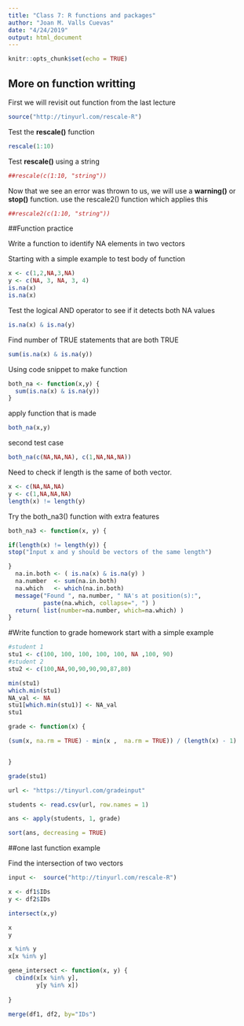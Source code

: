 ```yaml
---
title: "Class 7: R functions and packages"
author: "Joan M. Valls Cuevas"
date: "4/24/2019"
output: html_document
---
```


```r
knitr::opts_chunk$set(echo = TRUE)
```

## More on function writting

First we will revisit out function from the last lecture
```r
source("http://tinyurl.com/rescale-R")
```

Test the  **rescale()** function

```r
rescale(1:10)
```
Test **rescale()** using a string
```r
##rescale(c(1:10, "string"))
```
Now that we see an error was thrown to us, we will use a **warning()** or **stop()** function. use the rescale2() function which applies this
```r
##rescale2(c(1:10, "string"))

```

##Function practice

Write a function to identify NA elements in two vectors

Starting with a simple example to test body of function
```r
x <- c(1,2,NA,3,NA)
y <- c(NA, 3, NA, 3, 4)
is.na(x)
is.na(x)
```

Test the logical AND operator to see if it detects both NA values

```r
is.na(x) & is.na(y)
```

Find number of TRUE statements that are both TRUE
```r
sum(is.na(x) & is.na(y))
```

Using code snippet to make function
```r
both_na <- function(x,y) {
  sum(is.na(x) & is.na(y))
} 
```
apply function that is made
```r
both_na(x,y)
```
second test case

```r
both_na(c(NA,NA,NA), c(1,NA,NA,NA))
```
Need to check if length is the same of both vector.

```r
x <- c(NA,NA,NA)
y <- c(1,NA,NA,NA)
length(x) != length(y)

```
Try the both_na3() function with extra features

```r
both_na3 <- function(x, y) {

if(length(x) != length(y)) {
stop("Input x and y should be vectors of the same length")

}
  na.in.both <- ( is.na(x) & is.na(y) )
  na.number  <- sum(na.in.both)
  na.which   <- which(na.in.both)
  message("Found ", na.number, " NA's at position(s):",
          paste(na.which, collapse=", ") )
  return( list(number=na.number, which=na.which) )
}
```

#Write function to grade homework
start with a simple example
```r
#student 1
stu1 <- c(100, 100, 100, 100, 100, NA ,100, 90)
#student 2
stu2 <- c(100,NA,90,90,90,90,87,80)

min(stu1)
which.min(stu1)
NA_val <- NA
stu1[which.min(stu1)] <- NA_val
stu1


```

```r
grade <- function(x) {

(sum(x, na.rm = TRUE) - min(x ,  na.rm = TRUE)) / (length(x) - 1)


}
```

```r
grade(stu1)
```

```r
url <- "https://tinyurl.com/gradeinput"

students <- read.csv(url, row.names = 1)

ans <- apply(students, 1, grade)
```


```r
sort(ans, decreasing = TRUE)
```

##one last function example

Find the intersection of two vectors

```r
input <-  source("http://tinyurl.com/rescale-R")

```
```r
x <- df1$IDs
y <- df2$IDs

intersect(x,y)
```

```r
x
y

x %in% y
x[x %in% y]

```






```r
gene_intersect <- function(x, y) {
  cbind(x[x %in% y],
        y[y %in% x])
  
}

```

```r
merge(df1, df2, by="IDs")
```











